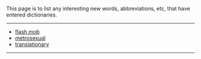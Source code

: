 This page is to list any interesting new words, abbreviations, etc, that have entered dictionaries.
----
*[[flash mob]]
*[[metrosexual]]
*[[translationary]]
----